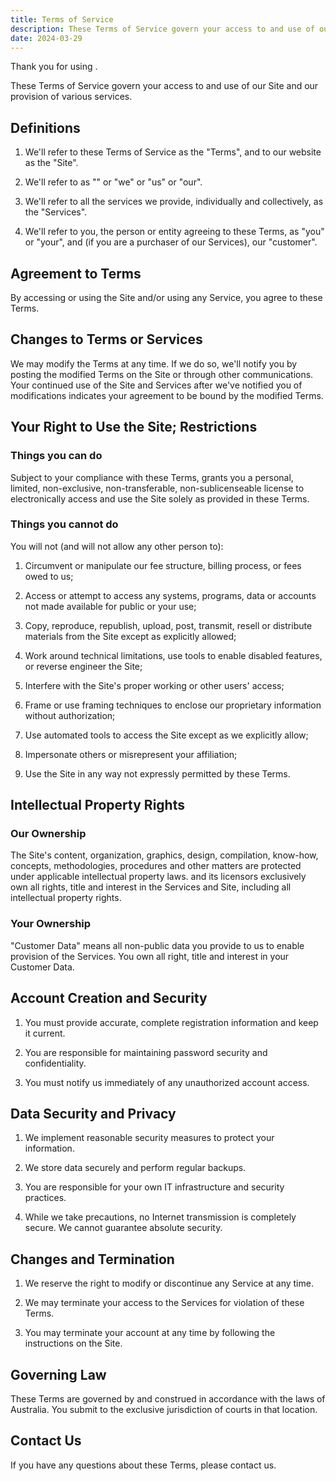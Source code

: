 ```yaml
---
title: Terms of Service
description: These Terms of Service govern your access to and use of our services.
date: 2024-03-29
---
```


Thank you for using <CompanyName />.

These Terms of Service govern your access to and use of our Site and our provision of various services.

## Definitions

1. We'll refer to these Terms of Service as the "Terms", and to our website as the "Site".

2. We'll refer to <CompanyName /> as "<CompanyName />" or "we" or "us" or "our".

3. We'll refer to all the services we provide, individually and collectively, as the "Services".

4. We'll refer to you, the person or entity agreeing to these Terms, as "you" or "your", and (if you are a purchaser of our Services), our "customer".

## Agreement to Terms

By accessing or using the Site and/or using any Service, you agree to these Terms.

## Changes to Terms or Services

We may modify the Terms at any time. If we do so, we'll notify you by posting the modified Terms on the Site or through other communications. Your continued use of the Site and Services after we've notified you of modifications indicates your agreement to be bound by the modified Terms.

## Your Right to Use the Site; Restrictions

### Things you can do

Subject to your compliance with these Terms, <CompanyName /> grants you a personal, limited, non-exclusive, non-transferable, non-sublicenseable license to electronically access and use the Site solely as provided in these Terms.

### Things you cannot do

You will not (and will not allow any other person to):

1. Circumvent or manipulate our fee structure, billing process, or fees owed to us;

2. Access or attempt to access any systems, programs, data or accounts not made available for public or your use;

3. Copy, reproduce, republish, upload, post, transmit, resell or distribute materials from the Site except as explicitly allowed;

4. Work around technical limitations, use tools to enable disabled features, or reverse engineer the Site;

5. Interfere with the Site's proper working or other users' access;

6. Frame or use framing techniques to enclose our proprietary information without authorization;

7. Use automated tools to access the Site except as we explicitly allow;

8. Impersonate others or misrepresent your affiliation;

9. Use the Site in any way not expressly permitted by these Terms.

## Intellectual Property Rights

### Our Ownership

The Site's content, organization, graphics, design, compilation, know-how, concepts, methodologies, procedures and other matters are protected under applicable intellectual property laws. <CompanyName /> and its licensors exclusively own all rights, title and interest in the Services and Site, including all intellectual property rights.

### Your Ownership 

"Customer Data" means all non-public data you provide to us to enable provision of the Services. You own all right, title and interest in your Customer Data.

## Account Creation and Security

1. You must provide accurate, complete registration information and keep it current.

2. You are responsible for maintaining password security and confidentiality.

3. You must notify us immediately of any unauthorized account access.

## Data Security and Privacy

1. We implement reasonable security measures to protect your information.

2. We store data securely and perform regular backups.

3. You are responsible for your own IT infrastructure and security practices.

4. While we take precautions, no Internet transmission is completely secure. We cannot guarantee absolute security.

## Changes and Termination

1. We reserve the right to modify or discontinue any Service at any time.

2. We may terminate your access to the Services for violation of these Terms.

3. You may terminate your account at any time by following the instructions on the Site.

## Governing Law

These Terms are governed by and construed in accordance with the laws of Australia. You submit to the exclusive jurisdiction of courts in that location.

## Contact Us

If you have any questions about these Terms, please contact us.
